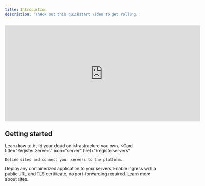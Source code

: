 ```yaml
---
title: Introduction
description: 'Check out this quickstart video to get rolling.'
---
```


<iframe
  width="640"
  height="315"
  src="https://www.youtube.com/embed/kROj-tB6t_4?si=LVNmOxEg7ITKgeUm"
  title="Planum Cloud Introduction"
  frameborder="0"
  allow="accelerometer; autoplay; clipboard-write; encrypted-media; gyroscope; picture-in-picture"
  allowfullscreen
></iframe>


## Getting started

Learn how to build your cloud on infrastructure you own.
<CardGroup cols={2}>
  <Card
    title="Register Servers"
    icon="server"
    href="/registerservers"
  >
    Define sites and connect your servers to the platform.
  </Card>
  <Card
    title="Deploy Applications"
    icon="earth-americas"
    href="/deployapps"
  >
    Deploy any containerized application to your servers.
  </Card>
  <Card
    title="Publish Apps Online"
    icon="circle-nodes"
    href="/publicingress"
  >
    Enable ingress with a public URL and TLS certificate, no port-forwarding required.
  </Card>
  <Card
    title="Sites"
    icon="location-pin"
    href="/resources/sites"
  >
    Learn more about sites.
  </Card>
</CardGroup>

